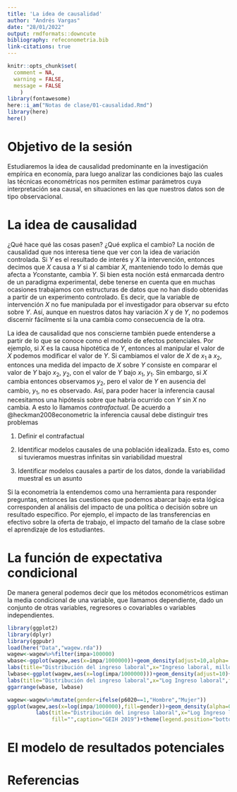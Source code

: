 ```yaml
---
title: 'La idea de causalidad'
author: "Andrés Vargas"
date: "28/01/2022"
output: rmdformats::downcute
bibliography: refeconometria.bib
link-citations: true
---
```


```r
knitr::opts_chunk$set(
  comment = NA, 
  warning = FALSE, 
  message = FALSE
    )
library(fontawesome)
here::i_am("Notas de clase/01-causalidad.Rmd")
library(here)
here()
```

# Objetivo de la sesión

Estudiaremos la idea de causalidad predominante en la investigación empírica en economía, para luego analizar las condiciones bajo las cuales las técnicas econométricas nos permiten estimar parámetros cuya interpretación sea causal, en situaciones en las que nuestros datos son de tipo observacional.

# La idea de causalidad

¿Qué hace qué las cosas pasen? ¿Qué explica el cambio? La noción de causalidad que nos interesa tiene que ver con la idea de variación controlada. Si $Y$ es el resultado de interés y $X$ la intervención, entonces decimos que $X$ causa a $Y$ si al cambiar $X$, manteniendo todo lo demás que afecta a $Y$constante, cambia $Y$. Si bien esta noción está enmarcada dentro de un paradigma experimental, debe tenerse en cuenta que en muchas ocasiones trabajamos con estructuras de datos que no han disdo obtenidas a partir de un experimento controlado. Es decir, que la variable de intervención $X$ no fue manipulada por el investigador para observar su efcto sobre $Y$. Así, aunque en nuestros datos hay variación $X$ y de $Y$, no podemos discernir fácilmente si la una cambia como consecuencia de la otra.

La idea de causalidad que nos conscierne también puede entenderse a partir de lo que se conoce como el modelo de efectos potenciales. Por ejemplo, si $X$ es la causa hipotética de $Y$, entonces al manipular el valor de $X$ podemos modificar el valor de $Y$. Si cambiamos el valor de $X$ de $x_1$ a $x_2$, entonces una medida del impacto de $X$ sobre $Y$ consiste en comparar el valor de $Y$ bajo $x_2$, $y_2$, con el valor de $Y$ bajo $x_1$, $y_1$. Sin embargo, si $X$ cambia entonces observamos $y_2$, pero el valor de $Y$ en ausencia del cambio, $y_1$, no es observado. Así, para poder hacer la inferencia causal necesitamos una hipótesis sobre que habría ocurrido con $Y$ sin $X$ no cambia. A esto lo llamamos *contrafactual*. De acuerdo a @heckman2008econometric la inferencia causal debe distinguir tres problemas

1. Definir el contrafactual

2. Identificar modelos causales de una población idealizada. Esto es, como si tuvieramos muestras infinitas sin variabilidad muestral

3. Identificar modelos causales a partir de los datos, donde la variabilidad muestral es un asunto

Si la econometría la entendemos como una herramienta para responder preguntas, entonces las cuestiones que podemos abarcar bajo esta lógica corresponden al análisis del impacto de una política o decisión sobre un resultado específico. Por ejemplo, el impacto de las transferencias en efectivo sobre la oferta de trabajo, el impacto del tamaño de la clase sobre el aprendizaje de los estudiantes.

# La función de expectativa condicional

De manera general podemos decir que los métodos econométricos estiman la media condicional de una variable, que llamamos dependiente, dado un conjunto de otras variables, regresores o covariables o variables independientes. 

```r
library(ggplot2)
library(dplyr)
library(ggpubr)
load(here("Data","wagew.rda"))
wagew<-wagew%>%filter(impa>100000)
wbase<-ggplot(wagew,aes(x=impa/1000000))+geom_density(adjust=10,alpha=.2, fill="blue")+
labs(title="Distribución del ingreso laboral",x="Ingreso laboral, millones de pesos",fill="",caption="GEIH 2019")+theme(legend.position="bottom")+coord_cartesian(xlim=c(0.1,5))+theme_minimal()
lwbase<-ggplot(wagew,aes(x=log(impa/1000000)))+geom_density(adjust=10)+
labs(title="Distribución del ingreso laboral",x="Log Ingreso laboral",fill="",caption="GEIH 2019")+theme(legend.position="bottom")+theme_minimal()
ggarrange(wbase, lwbase)
```


```r
wagew<-wagew%>%mutate(gender=ifelse(p6020==1,"Hombre","Mujer"))
ggplot(wagew,aes(x=log(impa/1000000),fill=gender))+geom_density(alpha=0.4,adjust=10)+
         labs(title="Distribución del ingreso laboral",x="Log Ingreso laboral",
              fill="",caption="GEIH 2019")+theme(legend.position="bottom")
```



# El modelo de resultados potenciales

# Referencias
